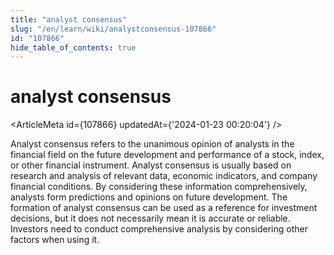 ```yaml
---
title: "analyst consensus"
slug: "/en/learn/wiki/analystconsensus-107866"
id: "107866"
hide_table_of_contents: true
---
```



# analyst consensus

<ArticleMeta id={107866} updatedAt={'2024-01-23 00:20:04'} />
<div className='border-solid border-b border-t-0 my-4 border-[var(--ifm-color-gray-300)]' />

Analyst consensus refers to the unanimous opinion of analysts in the financial field on the future development and performance of a stock, index, or other financial instrument. Analyst consensus is usually based on research and analysis of relevant data, economic indicators, and company financial conditions. By considering these information comprehensively, analysts form predictions and opinions on future development. The formation of analyst consensus can be used as a reference for investment decisions, but it does not necessarily mean it is accurate or reliable. Investors need to conduct comprehensive analysis by considering other factors when using it.
